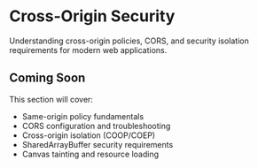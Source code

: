# Cross-Origin Security

Understanding cross-origin policies, CORS, and security isolation requirements
for modern web applications.

## Coming Soon

This section will cover:

- Same-origin policy fundamentals
- CORS configuration and troubleshooting
- Cross-origin isolation (COOP/COEP)
- SharedArrayBuffer security requirements
- Canvas tainting and resource loading
